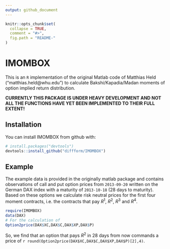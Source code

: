 ```yaml
---
output: github_document
---
```


<!-- README.md is generated from README.Rmd. Please edit that file -->

```r
knitr::opts_chunk$set(
  collapse = TRUE,
  comment = "#>",
  fig.path = "README-"
)
```

# IMOMBOX

This is an `R` implementation of the original Matlab code of Matthias Held ("matthias.held@whu.edu") to calculate Bakshi/Kapadia/Madan moments of option implied return distribution.

**CURRENTLY THIS PACKAGE IS UNDER HEAVY DEVELOPMENT AND NOT ALL THE FUNCTIONS HAVE YET BEEN IMPLEMENTED TO THEIR FULL EXTENT!**

## Installation

You can install IMOMBOX from github with:

```r
# install.packages("devtools")
devtools::install_github("diffform/IMOMBOX")
```

## Example

The example data is provided in the  originally matlab package and contains observations of call and put option prices from `2013-09-20` written on the German DAX index with a maturity of `2013-10-18` (28 days to maturity). Based on these options we calculate risk neutral prices for the first four moment contracts, i.e. the contracts that pay $R^1$, $R^2$, $R^3$ and $R^4$.

```r
require(IMOMBOX)
data(DAX)
# For the calculation of 
Option2price(DAX$XC,DAX$C,DAX$XP,DAX$P)
```

So, we find that an option that pays $R^2$ in 28 days from now commands a price of `r round(Option2price(DAX$XC,DAX$C,DAX$XP,DAX$P)[2],4)`.

